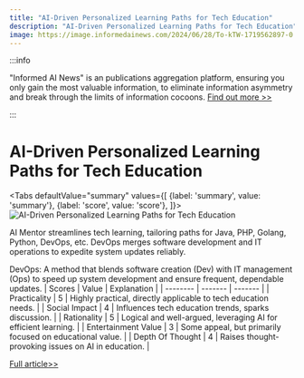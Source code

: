 ```yaml
---
title: "AI-Driven Personalized Learning Paths for Tech Education"
description: "AI-Driven Personalized Learning Paths for Tech Education"
image: https://image.informedainews.com/2024/06/28/To-kTW-1719562897-0.jpg
---
```



:::info

"Informed AI News" is an publications aggregation platform, ensuring you only gain the most valuable information, to eliminate information asymmetry and break through the limits of information cocoons.  [Find out more >>](/)

:::

# AI-Driven Personalized Learning Paths for Tech Education


<Tabs
	defaultValue="summary"
	values={[
	{label: 'summary', value: 'summary'},
	{label: 'score', value: 'score'},
]}>
<TabItem value="summary">
<img
  src="https://image.informedainews.com/2024/06/28/To-kTW-1719562897-0.jpg"
  alt="AI-Driven Personalized Learning Paths for Tech Education"
/>



AI Mentor streamlines tech learning, tailoring paths for Java, PHP, Golang, Python, DevOps, etc. DevOps merges software development and IT operations to expedite system updates reliably.

DevOps: A method that blends software creation (Dev) with IT management (Ops) to speed up system development and ensure frequent, dependable updates.
</TabItem>
<TabItem value="score">
	| Scores     | Value   | Explanation |
	| -------- | ------- | ------- |
	| Practicality  | 5    | Highly practical, directly applicable to tech education needs.    |
	| Social Impact | 4     | Influences tech education trends, sparks discussion.    |
	| Rationality    | 5    | Logical and well-argued, leveraging AI for efficient learning.    |
	| Entertainment Value    | 3    | Some appeal, but primarily focused on educational value.    |
	| Depth Of Thought    | 4    | Raises thought-provoking issues on AI in education.    |
</TabItem>
</Tabs>

[Full article>>](https://www.producthunt.com/posts/study-with-gpt)
